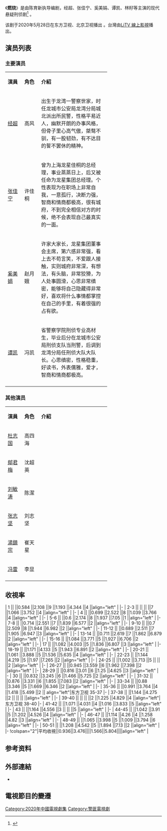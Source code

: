 {{電視節目資訊框 
| 名稱 = 燃烧
| 英文名稱 = ''Burning''
| 圖片 = 
| 圖說 = 
| 別名 = 
| 類型 = 悬疑、犯罪
| 格式 = 
| 原創 = 
| 開發 = 
| 編劇 = 陈育新
| 總導演 = 
| 導演 = 陈育新
| 助理導演 = 
| 主演 = [[经超|经超]]、[[张佳宁|张佳宁]]、[[奚美娟|奚美娟]]、[[谭凯|谭凯]]、[[林籽|林籽]]
| 國家 = {{CHN}}
| 語言 = [[漢語普通話|漢語普通話]]
| 字幕 = [[中文|中文]]
| 標語 = 
| 季數 = 
| 集數 = 51集<ref name="集數">{{cite web |title=發行許可證查一詢結果 |url=https://dsj.nrta.gov.cn/tims/site/views/include/quickSearch/checkIssue/result.shanty?ids=014167e8bfcf103d4028e4a23e45a62f,016260fb52d216474028e4a162436729 |website=國家廣播電影電視總局 |accessdate=2020-07-28 |archive-date=2020-07-28 |archive-url=https://web.archive.org/web/20200728155629/https://dsj.nrta.gov.cn/tims/site/views/include/quickSearch/checkIssue/result.shanty?ids=014167e8bfcf103d4028e4a23e45a62f,016260fb52d216474028e4a162436729 |dead-url=no }}</ref>
| 每集列表 = 
| 每集長度 = 45分鐘
| 配樂 = 
| 主題曲 = 
| 片頭曲 = 
| 片尾曲 = 
| 插曲 = 
| 製作年份 = 
| 製片人 = 
| 共同製片人 = 
| 出品人 = 
| 總監製 = 
| 監製 = 
| 編審 = 
| 剪輯 = 
| 外景 = 
| 攝影 = 
| 機位 = 
| 製作公司 = 
| 發行許可 = {{nowrap|（广剧）剧审字（2020）第009号}}<ref name="集數" />
| 電視網 = [[北京卫视|北京卫视]]、[[东方卫视|东方卫视]]
| 圖像制式 = 
| 聲音制式 = 
| 播出國家 = {{CHN}}
| 開始 = {{start date|2020|6|25}}
| 結束 = {{end date|2020|7|16}}
| 電視網1 = 
| 圖像制式1 = 
| 聲音制式1 = 
| 播出國家1 = 
| 開始1 = 
| 結束1 = 
| 前作 = 
| 續作 = 
| 相關節目 = 
| imdb_id = 12357064
}}

《'''燃烧'''》是由陈育新执导编剧，经超、张佳宁、奚美娟、谭凯、林籽等主演的现代悬疑刑侦剧<ref>{{Cite web |url=http://ent.ynet.com/2019/06/18/1889005t1254.html |title=刑侦大剧《燃烧》片花海报首发 全演技阵容值得期待 |archive-date=2020-07-23 |dead-url=no |access-date=2020-07-23 |archive-url=https://web.archive.org/web/20200723025610/http://ent.ynet.com/2019/06/18/1889005t1254.html }}</ref> 。  

该剧于2020年5月28日在东方卫视、北京卫视播出 。台灣由[[LiTV_線上影視|LiTV 線上影視]]播出。

==演员列表==
=== 主要演员 ===
{|class="wikitable" width="65%" style="text-align:center"
|- style="background:#CCCCFF; color:black" align=center 
|width="12%"|'''演員''' || width="12%"|'''角色''' ||'''介紹'''
|-
|[[经超|经超]]||高风||align=left|出生于龙湾一警察世家，时任龙城市公安局龙湾分局城北派出所民警，性格平易近人，幽默开朗的办事风格，但骨子里心高气傲，桀骜不驯，有一股韧劲，有不达目的誓不罢休的精神。
|-
|[[张佳宁|张佳宁]]||许佳桐||align=left|曾为上海龙星佳桐的总经理，事业蒸蒸日上，后又被任命为龙星集团总经理。个性表现为在职场上非常自我，一意孤行，决断力强，智商和情商都极高，很有城府，不到完全相信对方的时候，绝不会表现自己最真实的一面。
|-
|[[奚美娟|奚美娟]]||赵月娥||align=left|许家大家长，龙星集团董事会主席，第六感非常强，看上去不苟言笑，不爱跟人接触，实则城府非常深，有想法，有头脑，非常狡猾，为人处事圆滑，心思非常缜密，能够将自己隐藏得非常好，喜欢将什么事情都掌控在自己的手里，有着很强的占有欲。
|-
|[[谭凯|谭凯]]||冯凯||align=left|省警察学院刑侦专业高材生，毕业后分在龙城市公安局刑侦支队当刑警，后调到龙湾分局任刑侦大队大队长。心思缜密，性格稳重，好读书，外表儒雅，爱才，智商和情商都极高。
|-
|}

=== 其他演员 ===
{|class="wikitable" width="65%" style="text-align:center"
|- style="background:#CCCCFF; color:black" align=center 
|width="12%"|'''演員''' || width="12%"|'''角色''' ||'''介紹'''
|-
|[[杜志国|杜志国]]|| 高四海 ||align=left| 
|-
|[[鄔君梅|鄔君梅]]|| 沈超英 ||align=left| 
|-
|[[刘敏涛|刘敏涛]]|| 陈潔 ||align=left| 
|-
|[[张志坚_(演员)|张志坚]]|| 刘志坚 ||align=left| 
|-
|[[湯鎮宗|湯鎮宗]]|| 崔天星 ||align=left| 
|-
|[[冯雷|冯雷]]|| 李显 ||align=left| 
|-
|}

==收視率==
{{收视率表格
| 收视地区 = {{CHN}}
| 表格宽度 = 95%
| 标题字体颜色 = black
| 字号 = 95%
| 多频道 = yes
| 频道 = 北京卫视
| 频道1 = 东方卫视
| 首播 = yes
| 数据来源 = CSM59
| 表格列数 = 14
| 表格形式 = 2
| 备注 = yes
| 备注宽度 =25%
}}
| 1 || {{FULLDATE|time=2020-5-28}} ||0.584 ||2.108 ||9 ||1.193 ||4.344 ||4 ||align="left" | 
|-
| 2-3 || {{FULLDATE|time=2020-5-29}} ||{{color|blue|'''0.546'''}} ||{{color|blue|'''1.919'''}} ||7 ||1.066 ||3.752 ||4 ||align="left" | 
|-
| 4 || {{FULLDATE|time=2020-5-30}} ||0.699 ||2.522 ||8 ||1.039 ||3.766 ||4 ||align="left" | 
|-
| 5-6 || {{FULLDATE|time=2020-5-31}} ||0.6 ||2.174 ||8 ||1.937 ||7.05 ||1 ||align="left" | 
|-
| 7-8 || {{FULLDATE|time=2020-6-01}} ||0.714 ||2.551 ||7 ||1.839 ||6.577 ||2 ||align="left" | 
|-
| 9-10 || {{FULLDATE|time=2020-6-02}} ||0.7 ||2.509 ||8 ||1.944 ||6.982 ||2 ||align="left" | 
|-
| 11-12 || {{FULLDATE|time=2020-6-03}} ||0.689 ||2.511 ||7 ||1.905 ||6.947 ||3 ||align="left" | 
|-
| 13-14 || {{FULLDATE|time=2020-6-04}} ||0.711 ||2.619 ||7 ||1.862 ||6.879 ||2 ||align="left" | 
|-
| 15-16 || {{FULLDATE|time=2020-6-05}} ||1.084 ||3.771 ||5 ||1.927 ||6.706 ||2 ||align="left" | 
|-
| 17 || {{FULLDATE|time=2020-6-06}} ||1.082 ||4.003 ||5 ||1.836 ||6.807 ||3 ||align="left" | 
|-
| 18-19 || {{FULLDATE|time=2020-6-07}} ||1.171 ||4.133 ||5 ||1.943 ||6.891 ||2 ||align="left" | 
|-
| 20-21 || {{FULLDATE|time=2020-6-08}} ||1.061 ||3.888 ||5 ||1.536 ||5.635 ||4 ||align="left" | 
|-
| 22-23 || {{FULLDATE|time=2020-6-09}} ||1.144 ||4.219 ||5 ||1.97 ||7.265 ||2 ||align="left" | 
|-
| 24-25 || {{FULLDATE|time=2020-6-10}} ||1.002 ||3.713 ||5 ||{{color|red|'''2.116'''}} ||{{color|red|'''7.841'''}} ||2 ||align="left" | 
|-
| 26-27 || {{FULLDATE|time=2020-6-11}} ||0.945 ||3.559 ||6 ||1.962 ||7.398 ||2 ||align="left" | 
|-
| 28-29 || {{FULLDATE|time=2020-6-12}} ||0.816 ||3.01 ||6 ||1.25 ||4.625 ||3 ||align="left" | 
|-
| 30 || {{FULLDATE|time=2020-6-13}} ||0.832 ||3.245 ||6 ||1.466 ||5.725 ||2 ||align="left" | 
|-
| 31-32 || {{FULLDATE|time=2020-6-14}} ||0.876 ||3.331 ||6 ||1.855 ||7.083 ||2 ||align="left" | 
|-
| 33-34 || {{FULLDATE|time=2020-6-15}} ||0.88 ||3.346 ||5 ||1.669 ||6.346 ||2 ||align="left" | 
|-
| 35-36 || {{FULLDATE|time=2020-6-16}} ||0.991 ||3.764 ||4 ||1.418 ||5.499 ||2 || align="left"|东方卫视 35-37
|-
| 37-38 || {{FULLDATE|time=2020-6-17}} ||1.144 ||4.275 ||2 || || || ||align="left" | 
|-
| 39-40 || {{FULLDATE|time=2020-6-18}} ||{{color|red|'''1.286'''}} ||{{color|red|'''4.868'''}} ||2 ||1.225 ||4.829 ||4 ||align="left"|东方卫视 38-40 
|-
| 41-42 || {{FULLDATE|time=2020-6-19}} ||1.071 ||4.031 ||4 ||1.016 ||3.833 ||5 ||align="left" | 
|-
| 43 || {{FULLDATE|time=2020-6-20}} ||1.164 ||4.556 ||3 ||{{color|blue|'''0.945'''}} ||{{color|blue|'''3.678'''}} ||5 ||align="left" | 
|-
| 44-45 || {{FULLDATE|time=2020-6-21}} ||1.042 ||3.91 ||5 ||1.202 ||4.526 ||4 ||align="left" | 
|-
| 46-47 || {{FULLDATE|time=2020-6-22}} ||1.114 ||4.26 ||4 ||1.258 ||4.82 ||3 ||align="left" | 
|-
| 48-49 || {{FULLDATE|time=2020-6-23}} ||1.065 ||3.998 ||5 ||1.009 ||3.794 ||6 ||align="left" | 
|-
| 50-51 || {{FULLDATE|time=2020-6-24}} ||1.208 ||4.542 ||5 ||1.894 ||7.13 ||2 ||align="left" | 
|-
!colspan="2"|平均收視||0.936||3.476||{{n/a}}||1.566||5.804||{{n/a}}||align="left" |


{{收视率表格/End
| 其他备注 = 
# 数据由[[央视索福瑞|央视索福瑞]] CSM59 城市网测量仪提供，按該電視劇總時長的平均收视計算
# 收視最低的集數以{{color|blue|'''藍色'''}}表示，收視最高的集數以{{color|red|'''紅色'''}}表示
# 资料来源：[http://weibo.com/tvthings 卫视这些事儿]、[http://weibo.com/u/5260565381 TV未知数]
}}

== 参考资料 ==
{{reflist}}

==外部連結==
*{{Weibo|6891921992}}

==電視節目的變遷==
{{電視節目的變遷
|電視台   = {{CHNML}} [[东方卫视|东方卫视]]
|播放檔次 = 東方剧场（如當日《[[新聞聯播|新聞聯播]]》延時順延播出）
|節目名稱 = 燃烧<br/>（2020年5月28日－2020年6月24日）
|上一節目 = [[我的金山银山|我的金山银山]]<br/>（2020年5月8日－2020年5月28日）
|下一節目 = [[爱我就别想太多|爱我就别想太多]]<br/>（2020年6月25日－2020年7月16日）
}}
{{電視節目的變遷
|電視台   = {{CHNML}} [[北京卫视|北京卫视]]
|播放檔次 = 品質剧场（如當日《[[新聞聯播|新聞聯播]]》延時順延播出）
|節目名稱 = 燃烧<br/>（2020年5月28日－2020年6月24日）
|上一節目 = [[遍地书香|遍地书香]]<br/>（2020年5月8日－2020年5月28日）
|下一節目 = [[爱我就别想太多|爱我就别想太多]]<br/>（2020年6月25日－2020年7月16日）
}}

{{东方卫视电视剧}}
{{北京卫视电视剧}}
{{DEFAULTSORT:R燃}}
[[Category:2020年中國電視劇集|Category:2020年中國電視劇集]]
[[Category:警匪電視劇|Category:警匪電視劇]]